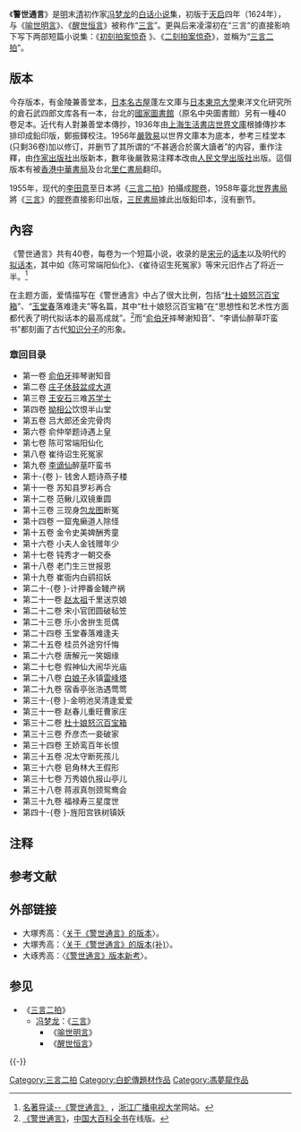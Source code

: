 {{otheruses|subject=古典小说《'''警世通言'''》|other='''警世通言'''的其他内容|警世通言 (消歧义)}}

《'''警世通言'''》是[[明朝|明]]末[[清朝|清]]初作家[[冯梦龙|冯梦龙]]的[[白话|白话]][[小说|小说]]集，初版于[[天啟_(明朝)|天启]]四年（1624年）{{NoteTag|[[金陵|金陵]]兼善堂刻本，豫章无碍居士所作序中，署“[[天启|天启]][[甲子|甲子]]”，可知刻于天启四年。}}，与《[[喻世明言|喻世明言]]》、《[[醒世恒言|醒世恒言]]》被称作“[[三言|三言]]”。更與后来凌濛初在“三言”的直接影响下写下两部短篇小说集：《[[初刻拍案惊奇|初刻拍案惊奇]] 》、《[[二刻拍案惊奇|二刻拍案惊奇]]》，並稱为“[[三言二拍|三言二拍]]”。

== 版本 ==
今存版本，有金陵兼善堂本，[[日本|日本]][[名古屋|名古屋]]蓬左文庫与[[日本|日本]][[東京大學|東京大學]]東洋文化研究所的倉石武四郎文库各有一本，台北的[[國家圖書館_(中華民國)|國家圖書館]]（原名中央圖書館）另有一種40卷足本。近代有人對兼善堂本傳抄，1936年由[[上海生活書店|上海生活書店]][[世界文庫|世界文庫]]根據傳抄本排印成鉛印版，鄭振鐸校注。1956年[[嚴敦易|嚴敦易]]以世界文庫本为底本，参考三桂堂本(只剩36卷)加以修订，并删节了其所谓的“不甚適合於廣大讀者”的内容，重作注釋，由[[作家出版社|作家出版社]]出版新本，數年後嚴敦易注釋本改由[[人民文學出版社|人民文學出版社]]出版。這個版本有被[[香港中華書局|香港中華書局]]及台北[[里仁書局|里仁書局]]翻印。

1955年，现代的[[李田意|李田意]]至日本將《[[三言二拍|三言二拍]]》拍攝成[[膠卷|膠卷]]，1958年臺北[[世界書局|世界書局]]將《[[三言|三言]]》的[[膠卷|膠卷]]直接影印出版，[[三民書局|三民書局]]據此出版鉛印本，沒有删节。

==內容==
《警世通言》共有40卷，每卷为一个短篇小说，收录的是[[宋朝|宋]][[元朝|元]]的[[话本|话本]]以及明代的[[拟话本|拟话本]]，其中如《陈可常端阳仙化》、《崔待诏生死冤家》等宋元旧作占了将近一半。<ref>[http://www.wctvu.com/teacher/zx/mzdd/MingChao4.htm#1 名著导读--《警世通言》] {{Wayback|url=http://www.wctvu.com/teacher/zx/mzdd/MingChao4.htm#1 |date=20090105212705 }}，[[浙江广播电视大学|浙江广播电视大学]]网站。</ref>

在主题方面，爱情描写在《警世通言》中占了很大比例，包括“[[杜十娘怒沉百宝箱|杜十娘怒沉百宝箱]]”、“[[玉堂春|玉堂春]]落难逢夫”等名篇，其中“杜十娘怒沉百宝箱”在“思想性和艺术性方面都代表了明代拟话本的最高成就”。<ref>[http://www.cndbk.com.cn/show_jm?q=%A1%B6%BE%AF%CA%C0%CD%A8%D1%D4%A1%B7 《警世通言》]{{dead link|date=2018年4月 |bot=InternetArchiveBot |fix-attempted=yes }}，[[中国大百科全书|中国大百科全书]]在线版。</ref>而“[[俞伯牙|俞伯牙]]摔琴谢知音”、“李谪仙醉草吓蛮书”都刻画了古代[[知识分子|知识分子]]的形象。

=== 章回目录 ===
*第一卷 [[俞伯牙|俞伯牙]]摔琴谢知音
*第二卷 [[莊子試妻|庄子休鼓盆成大道]]
*第三卷 [[王安石|王安石]]三难[[苏轼|苏学士]]
*第四卷 [[王安石|拗相公]]饮恨半山堂
*第五卷 吕大郎还金完骨肉
*第六卷 俞仲举题诗遇上皇
*第七卷 陈可常端阳仙化
*第八卷 崔待诏生死冤家
*第九卷 [[李白|李谪仙]]醉[[草书|草]]吓蛮书
*第十-{卷 }- 钱舍人题诗燕子楼
*第十一卷 苏知县罗衫再合
*第十二卷 范鳅儿双镜重圆
*第十三卷 三现身[[包拯|包龙图]]断冤
*第十四卷 一窟鬼癞道人除怪
*第十五卷 金令史美婢酬秀童
*第十六卷 小夫人金钱赠年少
*第十七卷 钝秀才一朝交泰
*第十八卷 老门生三世报恩
*第十九卷 崔衙内白鹞招妖
*第二十-{卷 }-计押番金鳗产祸
*第二十一卷 [[宋太祖|赵太祖]]千里送京娘
*第二十二卷 宋小官团圆破毡笠
*第二十三卷 乐小舍拚生觅偶
*第二十四卷 玉堂春落难逢夫
*第二十五卷 桂员外途穷忏悔
*第二十六卷 唐解元一笑姻缘
*第二十七卷 假神仙大闹华光庙
*第二十八卷 [[白娘子|白娘子]]永镇[[雷峰塔|雷峰塔]]
*第二十九卷 宿香亭张浩遇莺莺
*第三十-{卷 }-金明池吴清逢爱爱
*第三十一卷 赵春儿重旺曹家庄
*第三十二卷 [[杜十娘怒沉百宝箱|杜十娘怒沉百宝箱]]
*第三十三卷 乔彦杰一妾破家
*第三十四卷 王娇鸾百年长恨
*第三十五卷 况太守断死孩儿
*第三十六卷 皂角林大王假形
*第三十七卷 万秀娘仇报山亭儿
*第三十八卷 蒋淑真刎颈鸳鸯会
*第三十九卷 福禄寿三星度世
*第四十-{卷 }-旌阳宫铁树镇妖

== 注释 ==
{{NoteFoot}}

== 参考文献 ==
{{Reflist|30em}}

== 外部链接 ==
*大塚秀高：〈[http://www.nssd.org/articles/article_read.aspx?id=1003013142 关于《警世通言》的版本]{{Wayback|url=http://www.nssd.org/articles/article_read.aspx?id=1003013142 |date=20180209182814 }}〉。
*大塚秀高：〈[http://www.nssd.org/articles/article_read.aspx?id=1002507993 关于《警世通言》的版本(补)]{{Wayback|url=http://www.nssd.org/articles/article_read.aspx?id=1002507993 |date=20180209182250 }}〉。
*大琢秀高：〈[http://www.nssd.org/articles/article_read.aspx?id=48382699 《警世通言》版本新考]{{Wayback|url=http://www.nssd.org/articles/article_read.aspx?id=48382699 |date=20180302225535 }}〉。
{{Wikisource|警世通言}}

== 参见 ==
{{Portal|汉字文化圈|中国|文学}}
* 《[[三言二拍|三言二拍]]》
** [[冯梦龙|冯梦龙]]：《[[三言|三言]]》
*** 《[[喻世明言|喻世明言]]》
*** 《[[醒世恒言|醒世恒言]]》

{{-}}
{{三言二拍}}
{{白蛇传}}

[[Category:三言二拍|Category:三言二拍]]
[[Category:白蛇傳題材作品|Category:白蛇傳題材作品]]
[[Category:馮夢龍作品|Category:馮夢龍作品]]